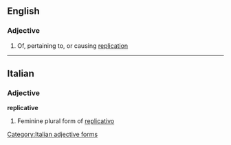 ==English==

===Adjective===
{{en-adj}}

# Of, pertaining to, or causing [[replication]]

----

==Italian==

===Adjective===
'''replicative''' {{f}}

# Feminine plural form of [[replicativo]]

[[Category:Italian adjective forms]]